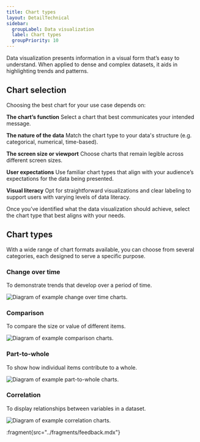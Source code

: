 ```yaml
---
title: Chart types
layout: DetailTechnical
sidebar:
  groupLabel: Data visualization
  label: Chart types
  groupPriority: 10
---
```


Data visualization presents information in a visual form that’s easy to understand. When applied to dense and complex datasets, it aids in highlighting trends and patterns.

## Chart selection

Choosing the best chart for your use case depends on:

**The chart’s function**
Select a chart that best communicates your intended message.

**The nature of the data**
Match the chart type to your data's structure (e.g. categorical, numerical, time-based).

**The screen size or viewport**
Choose charts that remain legible across different screen sizes.

**User expectations**
Use familiar chart types that align with your audience’s expectations for the data being presented.

**Visual literacy**
Opt for straightforward visualizations and clear labeling to support users with varying levels of data literacy.

Once you’ve identified what the data visualization should achieve, select the chart type that best aligns with your needs.

## Chart types

With a wide range of chart formats available, you can choose from several categories, each designed to serve a specific purpose.

### Change over time

To demonstrate trends that develop over a period of time.

<Image
  src="/img/foundations/dataviz-change-over-time.png"
  srcDark="/img/foundations/dataviz-change-over-time-dark.png"
  alt="Diagram of example change over time charts."
/>

### Comparison

To compare the size or value of different items.

<Image
  src="/img/foundations/dataviz-comparison.png"
  srcDark="/img/foundations/dataviz-comparison-dark.png"
  alt="Diagram of example comparison charts."
/>

### Part-to-whole

To show how individual items contribute to a whole.

<Image
  src="/img/foundations/dataviz-part-to-whole.png"
  srcDark="/img/foundations/dataviz-part-to-whole-dark.png"
  alt="Diagram of example part-to-whole charts."
/>

### Correlation

To display relationships between variables in a dataset.

<Image
  src="/img/foundations/dataviz-correlation.png"
  srcDark="/img/foundations/dataviz-correlation-dark.png"
  alt="Diagram of example correlation charts."
/>

:fragment{src="../fragments/feedback.mdx"}
